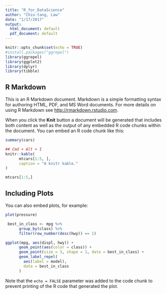 ```yaml
---
title: "R_for_DataScience"
author: "Chiu-tang, Law"
date: "1/17/2017"
output:
  html_document: default
  pdf_document: default
---
```


```r
knitr::opts_chunk$set(echo = TRUE)
#install.packages("ggrepel")
library(ggrepel)
library(ggplot2)
library(dplyr)
library(tibble)
```

## R Markdown

This is an R Markdown document. Markdown is a simple formatting syntax for authoring HTML, PDF, and MS Word documents. For more details on using R Markdown see <http://rmarkdown.rstudio.com>.

When you click the **Knit** button a document will be generated that includes both content as well as the output of any embedded R code chunks within the document. You can embed an R code chunk like this:

```r
summary(cars)
```

```r
## Cmd + Alt + I
knitr::kable(
      mtcars[1:5, ],
      caption = "A knitr kable."
)

```

```r
mtcars[1:5,]
```


## Including Plots

You can also embed plots, for example:

```r
plot(pressure)
```
```r
 best_in_class <- mpg %>%
      group_by(class) %>%
      filter(row_number(desc(hwy)) == 1)

ggplot(mpg, aes(displ, hwy)) +
      geom_point(aes(color = class)) +
      geom_point(size = 3, shape = 1, data = best_in_class) +
      geom_label_repel(
        aes(label = model),
        data = best_in_class
      )

```

Note that the `echo = FALSE` parameter was added to the code chunk to prevent printing of the R code that generated the plot.

